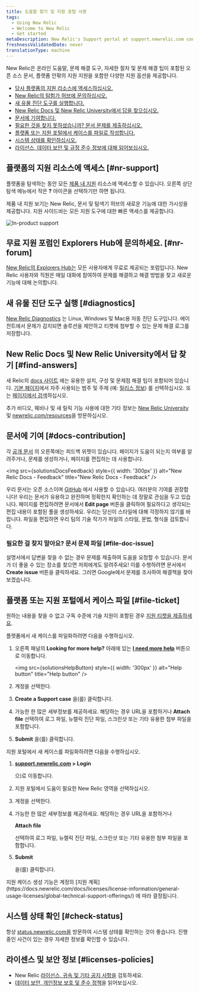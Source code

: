 ```yaml
---
title: 도움말 찾기 및 지원 포털 사용
tags:
  - Using New Relic
  - Welcome to New Relic
  - Get started
metaDescription: New Relic's Support portal at support.newrelic.com contains several levels of self-help informational resources and support services.
freshnessValidatedDate: never
translationType: machine
---
```





New Relic은 온라인 도움말, 문제 해결 도구, 자세한 절차 및 문제 해결 팁이 포함된 오픈 소스 문서, 플랫폼 안팎의 지원 지원을 포함한 다양한 지원 옵션을 제공합니다.

* [당사 플랫폼의 지원 리소스에 액세스하십시오.](#nr-support)
* [New Relic의 탐험가 허브에 문의하십시오.](#nr-forum)
* [새 유물 진단 도구를 실행합니다.](#diagnostics)
* [New Relic Docs 및 New Relic University에서 답을 찾으십시오.](#find-answers)
* [문서에 기여합니다.](#docs-contribution)
* [필요한 것을 찾지 못하셨습니까? 문서 문제를 제출하십시오.](#file-doc-issue)
* [플랫폼 또는 지원 포털에서 케이스를 파일로 작성합니다.](#file-ticket)
* [시스템 상태를 확인하십시오.](#check-status)
* [라이선스, 데이터 보안 및 규정 준수 정보에 대해 읽어보십시오.](#licenses-policies)

## 플랫폼의 지원 리소스에 액세스 [#nr-support]

플랫폼을 탐색하는 동안 모든 [제품 내 지원](https://one.newrelic.com/redirect/support) 리소스에 액세스할 수 있습니다. 오른쪽 상단 탐색 메뉴에서 작은 <DoNotTranslate>**?**</DoNotTranslate> 아이콘을 선택하기만 하면 됩니다.

제품 내 지원 보기는 New Relic, 문서 및 탐색기 허브의 새로운 기능에 대한 가시성을 제공합니다. 지원 사이드바는 모든 지원 도구에 대한 빠른 액세스를 제공합니다.

<img
  title="New Relic's in-product support"
  alt="In-product support"
  src={solutionsProductSupport}
/>

## 무료 지원 포럼인 Explorers Hub에 문의하세요. [#nr-forum]

[New Relic의 Explorers Hub는](https://discuss.newrelic.com/) 모든 사용자에게 무료로 제공되는 포럼입니다. New Relic 사용자와 직원은 매일 대화에 참여하여 문제를 해결하고 해결 방법을 찾고 새로운 기능에 대해 논의합니다.

## 새 유물 진단 도구 실행 [#diagnostics]

[New Relic Diagnostics](/docs/using-new-relic/cross-product-functions/troubleshooting/new-relic-diagnostics) 는 Linux, Windows 및 Mac용 자동 진단 도구입니다. 에이전트에서 문제가 감지되면 솔루션을 제안하고 티켓에 첨부할 수 있는 문제 해결 로그를 저장합니다.

## New Relic Docs 및 New Relic University에서 답 찾기 [#find-answers]

새 Relic의 [docs 사이트](https://docs.newrelic.com) 에는 유용한 설치, 구성 및 문제점 해결 팁이 포함되어 있습니다. [기본 페이지](http://docs.newrelic.com)에서 자주 사용되는 범주 및 주제 (예: [릴리스 정보](/docs/release-notes)) 를 선택하십시오. 또는 [페이지에서 검색](http://docs.newrelic.com/search)하십시오.

추가 비디오, 웨비나 및 새 릴릭 기능 사용에 대한 기타 정보는 [New Relic University](https://learn.newrelic.com/) 및 [newrelic.com/resources](https://newrelic.com/resources/videos)을 방문하십시오.

## 문서에 기여 [#docs-contribution]

각 [공개 문서](https://docs.newrelic.com) 의 오른쪽에는 피드백 위젯이 있습니다. 페이지가 도움이 되는지 여부를 알려주거나, 문제를 생성하거나, 페이지를 편집하는 데 사용합니다.

<img
  src={solutionsDocsFeedback}
  style={{ width: '300px' }}
  alt="New Relic Docs - Feedback"
  title="New Relic Docs - Feedback"
/>

우리 문서는 오픈 소스이며 [GitHub](https://github.com/newrelic/docs-website) 에서 사용할 수 있습니다. 여러분의 기여를 권장합니다! 우리는 문서가 유용하고 완전하며 정확한지 확인하는 데 정말로 관심을 두고 있습니다. 페이지를 편집하려면 문서에서 <DoNotTranslate>**Edit page**</DoNotTranslate> 버튼을 클릭하여 필요하다고 생각되는 편집 내용이 포함된 풀을 생성하세요. 우리는 당신이 스타일에 대해 걱정하지 않기를 바랍니다. 파일을 편집하면 우리 팀의 기술 작가가 파일의 스타일, 문법, 형식을 검토합니다.

### 필요한 걸 찾지 말아요? 문서 문제 파일 [#file-doc-issue]

설명서에서 답변을 찾을 수 없는 경우 문제를 제출하여 도움을 요청할 수 있습니다. 문서가 더 좋을 수 있는 장소를 찾으면 저희에게도 알려주세요! 이를 수행하려면 문서에서 <DoNotTranslate>**Create issue**</DoNotTranslate> 버튼을 클릭하세요. 그러면 Google에서 문제를 조사하여 해결책을 찾아보겠습니다.

## 플랫폼 또는 지원 포털에서 케이스 파일 [#file-ticket]

원하는 내용을 찾을 수 없고 구독 수준에 기술 지원이 포함된 경우 [지원 티켓을 제출하세요](https://support.newrelic.com/s/inbox).

플랫폼에서 새 케이스를 파일화하려면 다음을 수행하십시오.

1. 오른쪽 패널의 <DoNotTranslate>**Looking for more help?**</DoNotTranslate> 아래에 있는 <DoNotTranslate>**[I need more help](https://one.newrelic.com/redirect/support)**</DoNotTranslate> 버튼으로 이동합니다.

   <img
     src={solutionsHelpButton}
     style={{ width: '300px' }}
     alt="Help button"
     title="Help button"
   />

2. 계정을 선택한다.

3. <DoNotTranslate>**Create a Support case**</DoNotTranslate> 을(를) 클릭합니다.

4. 가능한 한 많은 세부정보를 제공하세요. 해당하는 경우 URL을 포함하거나 <DoNotTranslate>**Attach file**</DoNotTranslate> 선택하여 로그 파일, 뉴렐릭 진단 파일, 스크린샷 또는 기타 유용한 첨부 파일을 포함합니다.

5. <DoNotTranslate>**Submit**</DoNotTranslate> 을(를) 클릭합니다.

지원 포털에서 새 케이스를 파일화하려면 다음을 수행하십시오.

1. <DoNotTranslate>**[support.newrelic.com](https://support.newrelic.com) > Login**</DoNotTranslate>

   으)로 이동합니다.

2. 지원 포털에서 도움이 필요한 New Relic 영역을 선택하십시오.

3. 계정을 선택한다.

4. 가능한 한 많은 세부정보를 제공하세요. 해당하는 경우 URL을 포함하거나

   <DoNotTranslate>**Attach file**</DoNotTranslate>

   선택하여 로그 파일, 뉴렐릭 진단 파일, 스크린샷 또는 기타 유용한 첨부 파일을 포함합니다.

5. <DoNotTranslate>**Submit**</DoNotTranslate>

   을(를) 클릭합니다.

<Callout variant="important">
  지원 케이스 생성 기능은 계정의 [지원 계획](https://docs.newrelic.com/docs/licenses/license-information/general-usage-licenses/global-technical-support-offerings/) 에 따라 결정됩니다.
</Callout>

## 시스템 상태 확인 [#check-status]

항상 [status.newrelic.com을](https://status.newrelic.com) 방문하여 시스템 상태를 확인하는 것이 좋습니다. 진행 중인 사건이 있는 경우 자세한 정보를 확인할 수 있습니다.

## 라이센스 및 보안 정보 [#licenses-policies]

* New Relic [라이선스, 귀속 및 기타 공지 사항을](/docs/licenses) 검토하세요.
* [데이터 보안, 개인정보 보호 및 준수 정책](/docs/security)을 읽어보십시오.